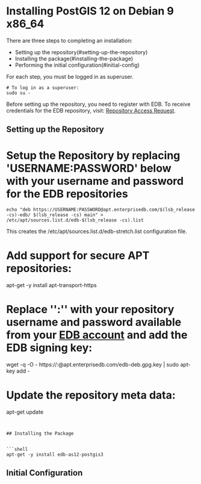 # Installing PostGIS 12 on Debian 9 x86_64

There are three steps to completing an installation:

- Setting up the repository(#setting-up-the-repository)
- Installing the package(#installing-the-package)
- Performing the initial configuration(#initial-config)

For each step, you must be logged in as superuser.

```shell
# To log in as a superuser:
sudo su -
```

Before setting up the repository, you need to register with EDB. To receive credentials for the EDB repository, visit: [Repository Access Request](https://www.enterprisedb.com/repository-access-request).

## Setting up the Repository

# Setup the Repository by replacing 'USERNAME:PASSWORD' below with your username and password for the EDB repositories

```shell
echo "deb https://USERNAME:PASSWORD@apt.enterprisedb.com/$(lsb_release -cs)-edb/ $(lsb_release -cs) main" > /etc/apt/sources.list.d/edb-$(lsb_release -cs).list
```

This creates the /etc/apt/sources.list.d/edb-stretch.list configuration file.

# Add support for secure APT repositories:

apt-get -y install apt-transport-https

# Replace '<USERNAME>':'<PASSWORD>' with your repository username and password available from your [EDB account](https://www.enterprisedb.com/user) and add the EDB signing key:

wget -q -O - https://<USERNAME>:<PASSWORD>@apt.enterprisedb.com/edb-deb.gpg.key | sudo apt-key add -

# Update the repository meta data:

apt-get update

````


## Installing the Package


```shell
apt-get -y install edb-as12-postgis3
````

## Initial Configuration
